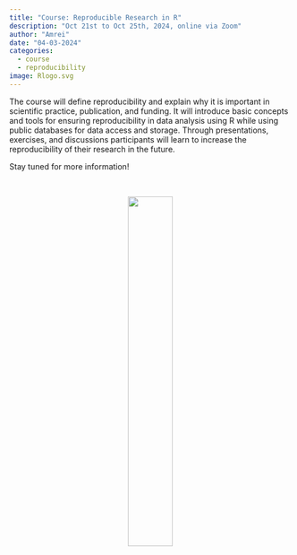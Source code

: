 ```yaml
---
title: "Course: Reproducible Research in R"
description: "Oct 21st to Oct 25th, 2024, online via Zoom"
author: "Amrei"
date: "04-03-2024"
categories:
  - course
  - reproducibility
image: Rlogo.svg
---
```


The course will define reproducibility and explain why it is important in scientific practice, publication, and funding. It will introduce basic concepts and tools for ensuring reproducibility in data analysis using R while using public databases for data access and storage. Through presentations, exercises, and discussions participants will learn to increase the reproducibility of their research in the future.

Stay tuned for more information!

<br>
<center>
[![](Rlogo.svg){.class width=40%}](https://www.r-project.org/about.html)